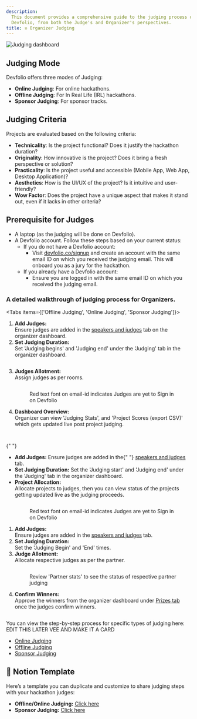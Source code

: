 ```yaml
---
description:
  This document provides a comprehensive guide to the judging process on
  Devfolio, from both the Judge's and Organizer's perspectives.
title: ⚒️ Organizer Judging
---
```


<img src="/assets/image (299).png" alt="Judging dashboard" />

## Judging Mode

Devfolio offers three modes of Judging:

- **Online Judging**: For online hackathons.
- **Offline Judging**: For In Real Life (IRL) hackathons.
- **Sponsor Judging**: For sponsor tracks.

## Judging Criteria

Projects are evaluated based on the following criteria:

- **Technicality**: Is the project functional? Does it justify the hackathon duration?
- **Originality**: How innovative is the project? Does it bring a fresh perspective or solution?
- **Practicality**: Is the project useful and accessible (Mobile App, Web App, Desktop Application)?
- **Aesthetics**: How is the UI/UX of the project? Is it intuitive and user-friendly?
- **Wow Factor**: Does the project have a unique aspect that makes it stand out, even if it lacks in other criteria?

## Prerequisite for Judges

- A laptop (as the judging will be done on Devfolio).
- A Devfolio account. Follow these steps based on your current status:
  - If you do not have a Devfolio account:
    - Visit [devfolio.co/signup](https://devfolio.co/signup) and create an account with the same email ID on which you received the judging email. This will onboard you as a jury for the hackathon.
  - If you already have a Devfolio account:
    - Ensure you are logged in with the same email ID on which you received the judging email.

### A detailed walkthrough of judging process for Organizers.

<Tabs items={['Offline Judging', 'Online Judging', 'Sponsor Judging']}>
  <Tab value="Offline Judging">
    <ol className="list-decimal pl-4 space-y-4">
      <li>
        <strong>Add Judges:</strong>
        <div>
          Ensure judges are added in the <a href="../organizers/setup/judges.md">speakers and judges</a> tab on the organizer dashboard.
        </div>
      </li>
      <li>
        <strong>Set Judging Duration:</strong>
        <div>
          Set 'Judging begins' and 'Judging end' under the 'Judging' tab in the organizer dashboard.
          <figure>
            <img src="/assets/image-5.15.png" alt="" />
          </figure>
        </div>
      </li>
      <li>
        <strong>Judges Allotment:</strong>
        <div>
          Assign judges as per rooms.
          <figure>
            <img src="/assets/image-5.16.png" alt="" />
            <figcaption>
              <p>Red text font on email-id indicates Judges are yet to Sign in on Devfolio</p>
            </figcaption>
          </figure>
        </div>
      </li>
      <li>
        <strong>Dashboard Overview:</strong>
        <div>
          Organizer can view 'Judging Stats', and 'Project Scores (export CSV)' which gets updated live post project judging.
          <figure>
            <img src="/assets/image-5.17.png" alt="" />
          </figure>
          <figure>
            <img src="/assets/image-5.18.png" alt="" />
          </figure>
        </div>
      </li>
    </ol>
  </Tab>

{" "}

<Tab value="Online Judging">
  <ul className="list-disc pl-4 space-y-4">
    <li>
      <strong>Add Judges:</strong> Ensure judges are added in the{" "}
      <a href="../organizers/setup/judges.md">speakers and judges</a> tab.
    </li>
    <li>
      <strong>Set Judging Duration:</strong> Set the 'Judging start' and
      'Judging end' under the 'Judging' tab in the organizer dashboard.
    </li>
    <li>
      <strong>Project Allocation:</strong>
      <div>
        Allocate projects to judges, then you can view status of the projects
        getting updated live as the judging proceeds.
        <figure>
          <img src="/assets/image-5.19.png" alt="" />
          <figcaption>
            <p>
              Red text font on email-id indicates Judges are yet to Sign in on
              Devfolio
            </p>
          </figcaption>
        </figure>
      </div>
    </li>
  </ul>
</Tab>

  <Tab value="Sponsor Judging">
    <ol className="list-decimal pl-4 space-y-4">
      <li>
        <strong>Add Judges:</strong>
        <div>
          Ensure judges are added in the <a href="/docs/guide/setting-up-your-hackathon/judges-tab">speakers and judges</a> tab.
        </div>
      </li>
      <li>
        <strong>Set Judging Duration:</strong>
        <div>Set the 'Judging Begin' and 'End' times.</div>
      </li>
      <li>
        <strong>Judge Allotment:</strong>
        <div>
          Allocate respective judges as per the partner.
          <figure>
            <img src="/assets/image-5.20.png" alt="" />
            <figcaption>
              <p>Review 'Partner stats' to see the status of respective partner judging</p>
            </figcaption>
          </figure>
        </div>
      </li>
      <li>
        <strong>Confirm Winners:</strong>
        <div>
          Approve the winners from the organizer dashboard under <a href="../organizers/setup/prizes.md">Prizes tab</a> once the judges confirm winners.
          <figure>
            <img src="/assets/image-5.21.png" alt="" />
          </figure>
        </div>
      </li>
    </ol>
  </Tab>
</Tabs>

You can view the step-by-step process for specific types of judging here:
EDIT THIS LATER VEE AND MAKE IT A CARD
- [Online Judging](../devfolio-for-judges/online-judging.md)
- [Offline Judging](../devfolio-for-judges/offline-judging.md)
- [Sponsor Judging](../devfolio-for-judges/sponsor-judging.md)

## 🧰 Notion Template

Here’s a template you can duplicate and customize to share judging steps with your hackathon judges:

- **Offline/Online Judging:** [Click here](https://devfolio.notion.site/Insert-hackathon-name-Track-Judging-a9561d9a7242439bb6a904acb4a07391?pvs=4)
- **Sponsor Judging:** [Click here](https://devfolio.notion.site/Insert-Hackathon-name-Sponsor-Judging-c7d54f955714489188c9a67cec8752d9?pvs=4)
